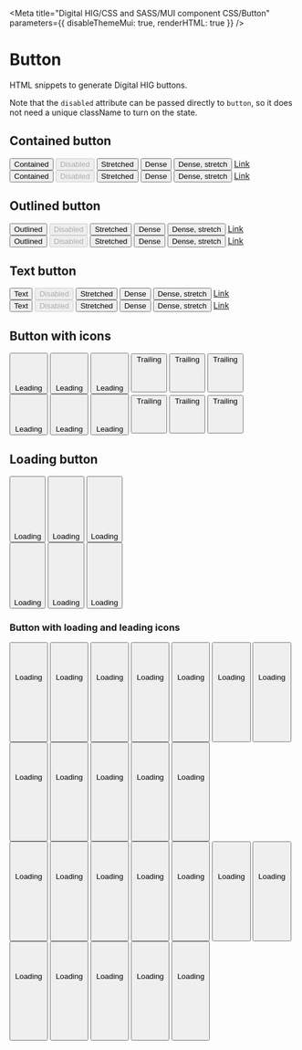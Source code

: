

<Meta
  title="Digital HIG/CSS and SASS/MUI component CSS/Button"
  parameters={{
    disableThemeMui: true,
    renderHTML: true
  }}
/>

# Button

HTML snippets to generate Digital HIG buttons.

Note that the `disabled` attribute can be passed directly to `button`, so it does not need a unique className to turn on the state.

## Contained button

<Canvas>
  <Story name="Button: contained">
    <div className="dhig-theme--light">
      <button className="MuiButtonBase-root MuiButton-root MuiButton-contained">
        <span className="MuiButton-label">Contained</span>
      </button>
      <Spacer />
      <button
        className="MuiButtonBase-root MuiButton-root MuiButton-contained Mui-disabled"
        disabled
      >
        <span className="MuiButton-label">Disabled</span>
      </button>
      <Spacer />
      <button className="MuiButtonBase-root MuiButton-root MuiButton-contained MuiButton-fullWidth">
        <span className="MuiButton-label">Stretched</span>
      </button>
      <Spacer />
      <button className="MuiButtonBase-root MuiButton-root MuiButton-contained MuiButton-containedSizeSmall MuiButton-sizeSmall">
        <span className="MuiButton-label">Dense</span>
      </button>
      <Spacer />
      <button className="MuiButtonBase-root MuiButton-root MuiButton-contained MuiButton-containedSizeSmall MuiButton-sizeSmall MuiButton-fullWidth">
        <span className="MuiButton-label">Dense, stretch</span>
      </button>
      <Spacer />
      <a
        className="MuiButtonBase-root MuiButton-root MuiButton-contained"
        href="#"
      >
        <span className="MuiButton-label">Link</span>
      </a>
    </div>
  </Story>
</Canvas>

<Canvas>
  <Story name="Button: contained (dark)" parameters={{ theme: "dark" }}>
    <div className="dhig-theme--dark">
      <button className="MuiButtonBase-root MuiButton-root MuiButton-contained">
        <span className="MuiButton-label">Contained</span>
      </button>
      <Spacer />
      <button
        className="MuiButtonBase-root MuiButton-root MuiButton-contained Mui-disabled"
        disabled
      >
        <span className="MuiButton-label">Disabled</span>
      </button>
      <Spacer />
      <button className="MuiButtonBase-root MuiButton-root MuiButton-contained MuiButton-fullWidth">
        <span className="MuiButton-label">Stretched</span>
      </button>
      <Spacer />
      <button className="MuiButtonBase-root MuiButton-root MuiButton-contained MuiButton-containedSizeSmall MuiButton-sizeSmall">
        <span className="MuiButton-label">Dense</span>
      </button>
      <Spacer />
      <button className="MuiButtonBase-root MuiButton-root MuiButton-contained MuiButton-containedSizeSmall MuiButton-sizeSmall MuiButton-fullWidth">
        <span className="MuiButton-label">Dense, stretch</span>
      </button>
      <Spacer />
      <a
        className="MuiButtonBase-root MuiButton-root MuiButton-contained"
        href="#"
      >
        <span className="MuiButton-label">Link</span>
      </a>
    </div>
  </Story>
</Canvas>

## Outlined button

<Canvas>
  <Story name="Button: outlined">
    <div className="dhig-theme--light">
      <button className="MuiButtonBase-root MuiButton-root MuiButton-outlined">
        <span className="MuiButton-label">Outlined</span>
      </button>
      <Spacer />
      <button
        className="MuiButtonBase-root MuiButton-root MuiButton-outlined Mui-disabled"
        disabled
      >
        <span className="MuiButton-label">Disabled</span>
      </button>
      <Spacer />
      <button className="MuiButtonBase-root MuiButton-root MuiButton-outlined MuiButton-fullWidth">
        <span className="MuiButton-label">Stretched</span>
      </button>
      <Spacer />
      <button className="MuiButtonBase-root MuiButton-root MuiButton-outlined MuiButton-outlinedSizeSmall MuiButton-sizeSmall">
        <span className="MuiButton-label">Dense</span>
      </button>
      <Spacer />
      <button className="MuiButtonBase-root MuiButton-root MuiButton-outlined MuiButton-outlinedSizeSmall MuiButton-sizeSmall MuiButton-fullWidth">
        <span className="MuiButton-label">Dense, stretch</span>
      </button>
      <Spacer />
      <a
        className="MuiButtonBase-root MuiButton-root MuiButton-outlined"
        href="#"
      >
        <span className="MuiButton-label">Link</span>
      </a>
    </div>
  </Story>
</Canvas>

<Canvas>
  <Story name="Button: outlined (dark)" parameters={{ theme: "dark" }}>
    <div className="dhig-theme--dark">
      <button className="MuiButtonBase-root MuiButton-root MuiButton-outlined">
        <span className="MuiButton-label">Outlined</span>
      </button>
      <Spacer />
      <button
        className="MuiButtonBase-root MuiButton-root MuiButton-outlined Mui-disabled"
        disabled
      >
        <span className="MuiButton-label">Disabled</span>
      </button>
      <Spacer />
      <button className="MuiButtonBase-root MuiButton-root MuiButton-outlined MuiButton-fullWidth">
        <span className="MuiButton-label">Stretched</span>
      </button>
      <Spacer />
      <button className="MuiButtonBase-root MuiButton-root MuiButton-outlined MuiButton-outlinedSizeSmall MuiButton-sizeSmall">
        <span className="MuiButton-label">Dense</span>
      </button>
      <Spacer />
      <button className="MuiButtonBase-root MuiButton-root MuiButton-outlined MuiButton-outlinedSizeSmall MuiButton-sizeSmall MuiButton-fullWidth">
        <span className="MuiButton-label">Dense, stretch</span>
      </button>
      <Spacer />
      <a
        className="MuiButtonBase-root MuiButton-root MuiButton-outlined"
        href="#"
      >
        <span className="MuiButton-label">Link</span>
      </a>
    </div>
  </Story>
</Canvas>

## Text button

<Canvas>
  <Story name="Button: text">
    <div className="dhig-theme--light">
      <button className="MuiButtonBase-root MuiButton-root MuiButton-text">
        <span className="MuiButton-label">Text</span>
      </button>
      <Spacer />
      <button
        className="MuiButtonBase-root MuiButton-root MuiButton-text Mui-disabled"
        disabled
      >
        <span className="MuiButton-label">Disabled</span>
      </button>
      <Spacer />
      <button className="MuiButtonBase-root MuiButton-root MuiButton-text MuiButton-fullWidth">
        <span className="MuiButton-label">Stretched</span>
      </button>
      <Spacer />
      <button className="MuiButtonBase-root MuiButton-root MuiButton-text MuiButton-textSizeSmall MuiButton-sizeSmall">
        <span className="MuiButton-label">Dense</span>
      </button>
      <Spacer />
      <button className="MuiButtonBase-root MuiButton-root MuiButton-text MuiButton-textSizeSmall MuiButton-sizeSmall MuiButton-fullWidth">
        <span className="MuiButton-label">Dense, stretch</span>
      </button>
      <Spacer />
      <a className="MuiButtonBase-root MuiButton-root MuiButton-text" href="#">
        <span className="MuiButton-label">Link</span>
      </a>
    </div>
  </Story>
</Canvas>

<Canvas>
  <Story name="Button: text (dark)" parameters={{ theme: "dark" }}>
    <div className="dhig-theme--dark">
      <button className="MuiButtonBase-root MuiButton-root MuiButton-text">
        <span className="MuiButton-label">Text</span>
      </button>
      <Spacer />
      <button
        className="MuiButtonBase-root MuiButton-root MuiButton-text Mui-disabled"
        disabled
      >
        <span className="MuiButton-label">Disabled</span>
      </button>
      <Spacer />
      <button className="MuiButtonBase-root MuiButton-root MuiButton-text MuiButton-fullWidth">
        <span className="MuiButton-label">Stretched</span>
      </button>
      <Spacer />
      <button className="MuiButtonBase-root MuiButton-root MuiButton-text MuiButton-textSizeSmall MuiButton-sizeSmall">
        <span className="MuiButton-label">Dense</span>
      </button>
      <Spacer />
      <button className="MuiButtonBase-root MuiButton-root MuiButton-text MuiButton-textSizeSmall MuiButton-sizeSmall MuiButton-fullWidth">
        <span className="MuiButton-label">Dense, stretch</span>
      </button>
      <Spacer />
      <a className="MuiButtonBase-root MuiButton-root MuiButton-text" href="#">
        <span className="MuiButton-label">Link</span>
      </a>
    </div>
  </Story>
</Canvas>

## Button with icons

<Canvas>
  <Story name="Button: icons">
    <div className="dhig-theme--light">
      <Spacer height="8px" />
      <button
        className="MuiButtonBase-root MuiButton-root MuiButton-contained"
        tabIndex="0"
        type="button"
      >
        <span className="MuiButton-label">
          <span className="MuiButton-startIcon MuiButton-iconSizeMedium">
            <svg
              className="MuiSvgIcon-root DhigSvgIcon DhigSvgIcon--size--medium"
              focusable="false"
              viewBox="0 0 24 24"
              aria-hidden="false"
            >
              <use
                xlinkHref="#dhig--icons--sync"
                className="dhig--icons--sync"
              ></use>
            </svg>
          </span>
          Leading
        </span>
      </button>
      <Spacer height="8px" />
      <button
        className="MuiButtonBase-root MuiButton-root MuiButton-outlined"
        tabIndex="0"
        type="button"
      >
        <span className="MuiButton-label">
          <span className="MuiButton-startIcon MuiButton-iconSizeMedium">
            <svg
              className="MuiSvgIcon-root DhigSvgIcon DhigSvgIcon--size--medium"
              focusable="false"
              viewBox="0 0 24 24"
              aria-hidden="false"
            >
              <use
                xlinkHref="#dhig--icons--sync"
                className="dhig--icons--sync"
              ></use>
            </svg>
          </span>
          Leading
        </span>
      </button>
      <Spacer height="8px" />
      <button
        className="MuiButtonBase-root MuiButton-root MuiButton-text"
        tabIndex="0"
        type="button"
      >
        <span className="MuiButton-label">
          <span className="MuiButton-startIcon MuiButton-iconSizeMedium">
            <svg
              className="MuiSvgIcon-root DhigSvgIcon DhigSvgIcon--size--medium"
              focusable="false"
              viewBox="0 0 24 24"
              aria-hidden="false"
            >
              <use
                xlinkHref="#dhig--icons--sync"
                className="dhig--icons--sync"
              ></use>
            </svg>
          </span>
          Leading
        </span>
      </button>
      <Spacer height="8px" />
      <button
        className="MuiButtonBase-root MuiButton-root MuiButton-contained"
        tabIndex="0"
        type="button"
      >
        <span className="MuiButton-label">
          Trailing
          <span className="MuiButton-endIcon MuiButton-iconSizeMedium">
            <svg
              className="MuiSvgIcon-root DhigSvgIcon DhigSvgIcon--size--medium"
              focusable="false"
              viewBox="0 0 24 24"
              aria-hidden="false"
            >
              <use
                xlinkHref="#dhig--icons--sync"
                className="dhig--icons--sync"
              ></use>
            </svg>
          </span>
        </span>
      </button>
      <Spacer height="8px" />
      <button
        className="MuiButtonBase-root MuiButton-root MuiButton-outlined"
        tabIndex="0"
        type="button"
      >
        <span className="MuiButton-label">
          Trailing
          <span className="MuiButton-endIcon MuiButton-iconSizeMedium">
            <svg
              className="MuiSvgIcon-root DhigSvgIcon DhigSvgIcon--size--medium"
              focusable="false"
              viewBox="0 0 24 24"
              aria-hidden="false"
            >
              <use
                xlinkHref="#dhig--icons--sync"
                className="dhig--icons--sync"
              ></use>
            </svg>
          </span>
        </span>
      </button>
      <Spacer height="8px" />
      <button
        className="MuiButtonBase-root MuiButton-root MuiButton-text"
        tabIndex="0"
        type="button"
      >
        <span className="MuiButton-label">
          Trailing
          <span className="MuiButton-endIcon MuiButton-iconSizeMedium">
            <svg
              className="MuiSvgIcon-root DhigSvgIcon DhigSvgIcon--size--medium"
              focusable="false"
              viewBox="0 0 24 24"
              aria-hidden="false"
            >
              <use
                xlinkHref="#dhig--icons--sync"
                className="dhig--icons--sync"
              ></use>
            </svg>
          </span>
        </span>
      </button>
    </div>
  </Story>
</Canvas>

<Canvas>
  <Story name="Button: icons (dark)" parameters={{ theme: "dark" }}>
    <div className="dhig-theme--dark">
      <Spacer height="8px" />
      <button
        className="MuiButtonBase-root MuiButton-root MuiButton-contained"
        tabIndex="0"
        type="button"
      >
        <span className="MuiButton-label">
          <span className="MuiButton-startIcon MuiButton-iconSizeMedium">
            <svg
              className="MuiSvgIcon-root DhigSvgIcon DhigSvgIcon--size--medium"
              focusable="false"
              viewBox="0 0 24 24"
              aria-hidden="false"
            >
              <use
                xlinkHref="#dhig--icons--sync"
                className="dhig--icons--sync"
              ></use>
            </svg>
          </span>
          Leading
        </span>
      </button>
      <Spacer height="8px" />
      <button
        className="MuiButtonBase-root MuiButton-root MuiButton-outlined"
        tabIndex="0"
        type="button"
      >
        <span className="MuiButton-label">
          <span className="MuiButton-startIcon MuiButton-iconSizeMedium">
            <svg
              className="MuiSvgIcon-root DhigSvgIcon DhigSvgIcon--size--medium"
              focusable="false"
              viewBox="0 0 24 24"
              aria-hidden="false"
            >
              <use
                xlinkHref="#dhig--icons--sync"
                className="dhig--icons--sync"
              ></use>
            </svg>
          </span>
          Leading
        </span>
      </button>
      <Spacer height="8px" />
      <button
        className="MuiButtonBase-root MuiButton-root MuiButton-text"
        tabIndex="0"
        type="button"
      >
        <span className="MuiButton-label">
          <span className="MuiButton-startIcon MuiButton-iconSizeMedium">
            <svg
              className="MuiSvgIcon-root DhigSvgIcon DhigSvgIcon--size--medium"
              focusable="false"
              viewBox="0 0 24 24"
              aria-hidden="false"
            >
              <use
                xlinkHref="#dhig--icons--sync"
                className="dhig--icons--sync"
              ></use>
            </svg>
          </span>
          Leading
        </span>
      </button>
      <Spacer height="8px" />
      <button
        className="MuiButtonBase-root MuiButton-root MuiButton-contained"
        tabIndex="0"
        type="button"
      >
        <span className="MuiButton-label">
          Trailing
          <span className="MuiButton-endIcon MuiButton-iconSizeMedium">
            <svg
              className="MuiSvgIcon-root DhigSvgIcon DhigSvgIcon--size--medium"
              focusable="false"
              viewBox="0 0 24 24"
              aria-hidden="false"
            >
              <use
                xlinkHref="#dhig--icons--sync"
                className="dhig--icons--sync"
              ></use>
            </svg>
          </span>
        </span>
      </button>
      <Spacer height="8px" />
      <button
        className="MuiButtonBase-root MuiButton-root MuiButton-outlined"
        tabIndex="0"
        type="button"
      >
        <span className="MuiButton-label">
          Trailing
          <span className="MuiButton-endIcon MuiButton-iconSizeMedium">
            <svg
              className="MuiSvgIcon-root DhigSvgIcon DhigSvgIcon--size--medium"
              focusable="false"
              viewBox="0 0 24 24"
              aria-hidden="false"
            >
              <use
                xlinkHref="#dhig--icons--sync"
                className="dhig--icons--sync"
              ></use>
            </svg>
          </span>
        </span>
      </button>
      <Spacer height="8px" />
      <button
        className="MuiButtonBase-root MuiButton-root MuiButton-text"
        tabIndex="0"
        type="button"
      >
        <span className="MuiButton-label">
          Trailing
          <span className="MuiButton-endIcon MuiButton-iconSizeMedium">
            <svg
              className="MuiSvgIcon-root DhigSvgIcon DhigSvgIcon--size--medium"
              focusable="false"
              viewBox="0 0 24 24"
              aria-hidden="false"
            >
              <use
                xlinkHref="#dhig--icons--sync"
                className="dhig--icons--sync"
              ></use>
            </svg>
          </span>
        </span>
      </button>
    </div>
  </Story>
</Canvas>

## Loading button

<Canvas>
  <Story name="Button: loading">
    <div className="dhig-theme--light">
      <Spacer height="8px" />
      <button
        className="MuiButtonBase-root MuiButton-root MuiButton-contained"
        tabIndex="0"
        type="button"
      >
        <span className="MuiButton-label">
          <span className="MuiButton-startIcon MuiButton-iconSizeMedium">
            <div
              className="MuiBox-root"
              style={{ width: "fit-content", flexDirection: "row" }}
            >
              <div className="MuiBox-root">
                <div
                  className="MuiCircularProgress-root DhigProgress--size--tiny DhigProgress--background MuiCircularProgress-colorPrimary MuiCircularProgress-determinate"
                  role="progressbar"
                  aria-valuenow="100"
                  style={{
                    width: "14px",
                    height: "14px",
                    transform: "rotate(-90deg)"
                  }}
                >
                  <svg
                    className="MuiCircularProgress-svg"
                    viewBox="22 22 44 44"
                  >
                    <circle
                      className="MuiCircularProgress-circle MuiCircularProgress-circleDeterminate"
                      cx="44"
                      cy="44"
                      r="21.25"
                      fill="none"
                      strokeWidth="1.5"
                    ></circle>
                  </svg>
                </div>
                <div
                  className="MuiCircularProgress-root DhigProgress--size--tiny DhigProgress--foreground MuiCircularProgress-colorPrimary MuiCircularProgress-indeterminate"
                  role="progressbar"
                  style={{ width: "14px", height: "14px" }}
                >
                  <svg
                    className="MuiCircularProgress-svg"
                    viewBox="22 22 44 44"
                  >
                    <circle
                      className="MuiCircularProgress-circle MuiCircularProgress-circleDisableShrink MuiCircularProgress-circleIndeterminate"
                      cx="44"
                      cy="44"
                      r="21.25"
                      fill="none"
                      strokeWidth="1.5"
                    ></circle>
                  </svg>
                </div>
              </div>
            </div>
          </span>
          Loading
        </span>
      </button>
      <Spacer height="8px" />
      <button
        className="MuiButtonBase-root MuiButton-root MuiButton-outlined"
        tabIndex="0"
        type="button"
      >
        <span className="MuiButton-label">
          <span className="MuiButton-startIcon MuiButton-iconSizeMedium">
            <div
              className="MuiBox-root"
              style={{ width: "fit-content", flexDirection: "row" }}
            >
              <div className="MuiBox-root">
                <div
                  className="MuiCircularProgress-root DhigProgress--size--tiny DhigProgress--background MuiCircularProgress-colorPrimary MuiCircularProgress-determinate"
                  role="progressbar"
                  aria-valuenow="100"
                  style={{
                    width: "14px",
                    height: "14px",
                    transform: "rotate(-90deg)"
                  }}
                >
                  <svg
                    className="MuiCircularProgress-svg"
                    viewBox="22 22 44 44"
                  >
                    <circle
                      className="MuiCircularProgress-circle MuiCircularProgress-circleDeterminate"
                      cx="44"
                      cy="44"
                      r="21.25"
                      fill="none"
                      strokeWidth="1.5"
                    ></circle>
                  </svg>
                </div>
                <div
                  className="MuiCircularProgress-root DhigProgress--size--tiny DhigProgress--foreground MuiCircularProgress-colorPrimary MuiCircularProgress-indeterminate"
                  role="progressbar"
                  style={{ width: "14px", height: "14px" }}
                >
                  <svg
                    className="MuiCircularProgress-svg"
                    viewBox="22 22 44 44"
                  >
                    <circle
                      className="MuiCircularProgress-circle MuiCircularProgress-circleDisableShrink MuiCircularProgress-circleIndeterminate"
                      cx="44"
                      cy="44"
                      r="21.25"
                      fill="none"
                      strokeWidth="1.5"
                    ></circle>
                  </svg>
                </div>
              </div>
            </div>
          </span>
          Loading
        </span>
      </button>
      <Spacer height="8px" />
      <button
        className="MuiButtonBase-root MuiButton-root MuiButton-text"
        tabIndex="0"
        type="button"
      >
        <span className="MuiButton-label">
          <span className="MuiButton-startIcon MuiButton-iconSizeMedium">
            <div
              className="MuiBox-root"
              style={{ width: "fit-content", flexDirection: "row" }}
            >
              <div className="MuiBox-root">
                <div
                  className="MuiCircularProgress-root DhigProgress--size--tiny DhigProgress--background MuiCircularProgress-colorPrimary MuiCircularProgress-determinate"
                  role="progressbar"
                  aria-valuenow="100"
                  style={{
                    width: "14px",
                    height: "14px",
                    transform: "rotate(-90deg)"
                  }}
                >
                  <svg
                    className="MuiCircularProgress-svg"
                    viewBox="22 22 44 44"
                  >
                    <circle
                      className="MuiCircularProgress-circle MuiCircularProgress-circleDeterminate"
                      cx="44"
                      cy="44"
                      r="21.25"
                      fill="none"
                      strokeWidth="1.5"
                    ></circle>
                  </svg>
                </div>
                <div
                  className="MuiCircularProgress-root DhigProgress--size--tiny DhigProgress--foreground MuiCircularProgress-colorPrimary MuiCircularProgress-indeterminate"
                  role="progressbar"
                  style={{ width: "14px", height: "14px" }}
                >
                  <svg
                    className="MuiCircularProgress-svg"
                    viewBox="22 22 44 44"
                  >
                    <circle
                      className="MuiCircularProgress-circle MuiCircularProgress-circleDisableShrink MuiCircularProgress-circleIndeterminate"
                      cx="44"
                      cy="44"
                      r="21.25"
                      fill="none"
                      strokeWidth="1.5"
                    ></circle>
                  </svg>
                </div>
              </div>
            </div>
          </span>
          Loading
        </span>
      </button>
    </div>
  </Story>
</Canvas>

<Canvas>
  <Story name="Button: loading (dark)" parameters={{ theme: "dark" }}>
    <div className="dhig-theme--dark">
      <Spacer height="8px" />
      <button
        className="MuiButtonBase-root MuiButton-root MuiButton-contained"
        tabIndex="0"
        type="button"
      >
        <span className="MuiButton-label">
          <span className="MuiButton-startIcon MuiButton-iconSizeMedium">
            <div
              className="MuiBox-root"
              style={{ width: "fit-content", flexDirection: "row" }}
            >
              <div className="MuiBox-root">
                <div
                  className="MuiCircularProgress-root DhigProgress--size--tiny DhigProgress--background MuiCircularProgress-colorPrimary MuiCircularProgress-determinate"
                  role="progressbar"
                  aria-valuenow="100"
                  style={{
                    width: "14px",
                    height: "14px",
                    transform: "rotate(-90deg)"
                  }}
                >
                  <svg
                    className="MuiCircularProgress-svg"
                    viewBox="22 22 44 44"
                  >
                    <circle
                      className="MuiCircularProgress-circle MuiCircularProgress-circleDeterminate"
                      cx="44"
                      cy="44"
                      r="21.25"
                      fill="none"
                      strokeWidth="1.5"
                      style={{ strokeDasharray: 133.518, strokeDashoffset: 0 }}
                    ></circle>
                  </svg>
                </div>
                <div
                  className="MuiCircularProgress-root DhigProgress--size--tiny DhigProgress--foreground MuiCircularProgress-colorPrimary MuiCircularProgress-indeterminate"
                  role="progressbar"
                  style={{ width: "14px", height: "14px" }}
                >
                  <svg
                    className="MuiCircularProgress-svg"
                    viewBox="22 22 44 44"
                  >
                    <circle
                      className="MuiCircularProgress-circle MuiCircularProgress-circleDisableShrink MuiCircularProgress-circleIndeterminate"
                      cx="44"
                      cy="44"
                      r="21.25"
                      fill="none"
                      strokeWidth="1.5"
                    ></circle>
                  </svg>
                </div>
              </div>
            </div>
          </span>
          Loading
        </span>
      </button>
      <Spacer height="8px" />
      <button
        className="MuiButtonBase-root MuiButton-root MuiButton-outlined"
        tabIndex="0"
        type="button"
      >
        <span className="MuiButton-label">
          <span className="MuiButton-startIcon MuiButton-iconSizeMedium">
            <div
              className="MuiBox-root"
              style={{ width: "fit-content", flexDirection: "row" }}
            >
              <div className="MuiBox-root">
                <div
                  className="MuiCircularProgress-root DhigProgress--size--tiny DhigProgress--background MuiCircularProgress-colorPrimary MuiCircularProgress-determinate"
                  role="progressbar"
                  aria-valuenow="100"
                  style={{
                    width: "14px",
                    height: "14px",
                    transform: "rotate(-90deg)"
                  }}
                >
                  <svg
                    className="MuiCircularProgress-svg"
                    viewBox="22 22 44 44"
                  >
                    <circle
                      className="MuiCircularProgress-circle MuiCircularProgress-circleDeterminate"
                      cx="44"
                      cy="44"
                      r="21.25"
                      fill="none"
                      strokeWidth="1.5"
                      style={{ strokeDasharray: 133.518, strokeDashoffset: 0 }}
                    ></circle>
                  </svg>
                </div>
                <div
                  className="MuiCircularProgress-root DhigProgress--size--tiny DhigProgress--foreground MuiCircularProgress-colorPrimary MuiCircularProgress-indeterminate"
                  role="progressbar"
                  style={{ width: "14px", height: "14px" }}
                >
                  <svg
                    className="MuiCircularProgress-svg"
                    viewBox="22 22 44 44"
                  >
                    <circle
                      className="MuiCircularProgress-circle MuiCircularProgress-circleDisableShrink MuiCircularProgress-circleIndeterminate"
                      cx="44"
                      cy="44"
                      r="21.25"
                      fill="none"
                      strokeWidth="1.5"
                    ></circle>
                  </svg>
                </div>
              </div>
            </div>
          </span>
          Loading
        </span>
      </button>
      <Spacer height="8px" />
      <button
        className="MuiButtonBase-root MuiButton-root MuiButton-text"
        tabIndex="0"
        type="button"
      >
        <span className="MuiButton-label">
          <span className="MuiButton-startIcon MuiButton-iconSizeMedium">
            <div
              className="MuiBox-root"
              style={{ width: "fit-content", flexDirection: "row" }}
            >
              <div className="MuiBox-root">
                <div
                  className="MuiCircularProgress-root DhigProgress--size--tiny DhigProgress--background MuiCircularProgress-colorPrimary MuiCircularProgress-determinate"
                  role="progressbar"
                  aria-valuenow="100"
                  style={{
                    width: "14px",
                    height: "14px",
                    transform: "rotate(-90deg)"
                  }}
                >
                  <svg
                    className="MuiCircularProgress-svg"
                    viewBox="22 22 44 44"
                  >
                    <circle
                      className="MuiCircularProgress-circle MuiCircularProgress-circleDeterminate"
                      cx="44"
                      cy="44"
                      r="21.25"
                      fill="none"
                      strokeWidth="1.5"
                      style={{ strokeDasharray: 133.518, strokeDashoffset: 0 }}
                    ></circle>
                  </svg>
                </div>
                <div
                  className="MuiCircularProgress-root DhigProgress--size--tiny DhigProgress--foreground MuiCircularProgress-colorPrimary MuiCircularProgress-indeterminate"
                  role="progressbar"
                  style={{ width: "14px", height: "14px" }}
                >
                  <svg
                    className="MuiCircularProgress-svg"
                    viewBox="22 22 44 44"
                  >
                    <circle
                      className="MuiCircularProgress-circle MuiCircularProgress-circleDisableShrink MuiCircularProgress-circleIndeterminate"
                      cx="44"
                      cy="44"
                      r="21.25"
                      fill="none"
                      strokeWidth="1.5"
                    ></circle>
                  </svg>
                </div>
              </div>
            </div>
          </span>
          Loading
        </span>
      </button>
    </div>
  </Story>
</Canvas>

### Button with loading and leading icons

<Canvas>
  <Story name="Button: loading and leading icons">
    <div className="dhig-theme--light">
      <button
        className="MuiButtonBase-root MuiButton-root MuiButton-contained MuiButton-sizeSmall MuiButton-containedSizeSmall Mui-disabled"
        type="button"
      >
        <span className="MuiButton-label">
          <span className="MuiButton-startIcon MuiButton-iconSizeMedium">
            <svg
              className="MuiSvgIcon-root DhigSvgIcon DhigSvgIcon--size--medium"
              focusable="false"
              viewBox="0 0 24 24"
              aria-hidden="false"
            >
              <use
                xlinkHref="#dhig--icons--sync"
                className="dhig--icons--sync"
              ></use>
            </svg>
          </span>
          Loading
          <span className="MuiButton-endIcon MuiButton-iconSizeMedium">
            <div
              className="MuiBox-root"
              style={{ width: "fit-content", flexDirection: "row" }}
            >
              <div className="MuiBox-root">
                <div
                  className="MuiCircularProgress-root DhigProgress--size--tiny DhigProgress--background MuiCircularProgress-colorPrimary MuiCircularProgress-determinate"
                  role="progressbar"
                  aria-valuenow="100"
                >
                  <svg
                    className="MuiSvgIcon-root DhigSvgIcon DhigSvgIcon--size--small"
                    focusable="false"
                    viewBox="0 0 24 24"
                    aria-hidden="false"
                  >
                    <use
                      xlinkHref="#dhig--icons--circle"
                      className="dhig--icons--circle"
                    />
                  </svg>
                </div>
                <div
                  className="MuiCircularProgress-root DhigProgress--size--tiny DhigProgress--foreground MuiCircularProgress-colorPrimary MuiCircularProgress-indeterminate"
                  role="progressbar"
                >
                  <svg
                    className="MuiSvgIcon-root DhigSvgIcon DhigSvgIcon--size--small"
                    focusable="false"
                    viewBox="0 0 24 24"
                    aria-hidden="false"
                  >
                    <use
                      strokeDasharray="40"
                      xlinkHref="#dhig--icons--circle"
                      className="dhig--icons--circle"
                    />
                  </svg>
                </div>
              </div>
            </div>
          </span>
        </span>
      </button>
      <Spacer height="8px" />
      <button
        className="MuiButtonBase-root MuiButton-root MuiButton-contained MuiButton-sizeMedium MuiButton-containedSizeMedium Mui-disabled"
        type="button"
      >
        <span className="MuiButton-label">
          <span className="MuiButton-startIcon MuiButton-iconSizeMedium">
            <svg
              className="MuiSvgIcon-root DhigSvgIcon DhigSvgIcon--size--medium"
              focusable="false"
              viewBox="0 0 24 24"
              aria-hidden="false"
            >
              <use
                xlinkHref="#dhig--icons--sync"
                className="dhig--icons--sync"
              ></use>
            </svg>
          </span>
          Loading
          <span className="MuiButton-endIcon MuiButton-iconSizeMedium">
            <div
              className="MuiBox-root"
              style={{ width: "fit-content", flexDirection: "row" }}
            >
              <div className="MuiBox-root">
                <div
                  className="MuiCircularProgress-root DhigProgress--size--tiny DhigProgress--background MuiCircularProgress-colorPrimary MuiCircularProgress-determinate"
                  role="progressbar"
                  aria-valuenow="100"
                >
                  <svg
                    className="MuiSvgIcon-root DhigSvgIcon DhigSvgIcon--size--small"
                    focusable="false"
                    viewBox="0 0 24 24"
                    aria-hidden="false"
                  >
                    <use
                      xlinkHref="#dhig--icons--circle"
                      className="dhig--icons--circle"
                    />
                  </svg>
                </div>
                <div
                  className="MuiCircularProgress-root DhigProgress--size--tiny DhigProgress--foreground MuiCircularProgress-colorPrimary MuiCircularProgress-indeterminate"
                  role="progressbar"
                >
                  <svg
                    className="MuiSvgIcon-root DhigSvgIcon DhigSvgIcon--size--small"
                    focusable="false"
                    viewBox="0 0 24 24"
                    aria-hidden="false"
                  >
                    <use
                      strokeDasharray="40"
                      xlinkHref="#dhig--icons--circle"
                      className="dhig--icons--circle"
                    />
                  </svg>
                </div>
              </div>
            </div>
          </span>
        </span>
      </button>
      <Spacer height="8px" />
      <button
        className="MuiButtonBase-root MuiButton-root MuiButton-contained MuiButton-sizeSmall MuiButton-containedSizeSmall"
        type="button"
      >
        <span className="MuiButton-label">
          <span className="MuiButton-startIcon MuiButton-iconSizeMedium">
            <svg
              className="MuiSvgIcon-root DhigSvgIcon DhigSvgIcon--size--medium"
              focusable="false"
              viewBox="0 0 24 24"
              aria-hidden="false"
            >
              <use
                xlinkHref="#dhig--icons--sync"
                className="dhig--icons--sync"
              ></use>
            </svg>
          </span>
          Loading
          <span className="MuiButton-endIcon MuiButton-iconSizeMedium">
            <div
              className="MuiBox-root"
              style={{ width: "fit-content", flexDirection: "row" }}
            >
              <div className="MuiBox-root">
                <div
                  className="MuiCircularProgress-root DhigProgress--size--tiny DhigProgress--background MuiCircularProgress-colorPrimary MuiCircularProgress-determinate"
                  role="progressbar"
                  aria-valuenow="100"
                >
                  <svg
                    className="MuiSvgIcon-root DhigSvgIcon DhigSvgIcon--size--small"
                    focusable="false"
                    viewBox="0 0 24 24"
                    aria-hidden="false"
                  >
                    <use
                      xlinkHref="#dhig--icons--circle"
                      className="dhig--icons--circle"
                    />
                  </svg>
                </div>
                <div
                  className="MuiCircularProgress-root DhigProgress--size--tiny DhigProgress--foreground MuiCircularProgress-colorPrimary MuiCircularProgress-indeterminate"
                  role="progressbar"
                >
                  <svg
                    className="MuiSvgIcon-root DhigSvgIcon DhigSvgIcon--size--small"
                    focusable="false"
                    viewBox="0 0 24 24"
                    aria-hidden="false"
                  >
                    <use
                      strokeDasharray="40"
                      xlinkHref="#dhig--icons--circle"
                      className="dhig--icons--circle"
                    />
                  </svg>
                </div>
              </div>
            </div>
          </span>
        </span>
      </button>
      <Spacer height="8px" />
      <button
        className="MuiButtonBase-root MuiButton-root MuiButton-contained MuiButton-sizeMedium MuiButton-containedSizeMedium"
        type="button"
      >
        <span className="MuiButton-label">
          <span className="MuiButton-startIcon MuiButton-iconSizeMedium">
            <svg
              className="MuiSvgIcon-root DhigSvgIcon DhigSvgIcon--size--medium"
              focusable="false"
              viewBox="0 0 24 24"
              aria-hidden="false"
            >
              <use
                xlinkHref="#dhig--icons--sync"
                className="dhig--icons--sync"
              ></use>
            </svg>
          </span>
          Loading
          <span className="MuiButton-endIcon MuiButton-iconSizeMedium">
            <div
              className="MuiBox-root"
              style={{ width: "fit-content", flexDirection: "row" }}
            >
              <div className="MuiBox-root">
                <div
                  className="MuiCircularProgress-root DhigProgress--size--tiny DhigProgress--background MuiCircularProgress-colorPrimary MuiCircularProgress-determinate"
                  role="progressbar"
                  aria-valuenow="100"
                >
                  <svg
                    className="MuiSvgIcon-root DhigSvgIcon DhigSvgIcon--size--small"
                    focusable="false"
                    viewBox="0 0 24 24"
                    aria-hidden="false"
                  >
                    <use
                      xlinkHref="#dhig--icons--circle"
                      className="dhig--icons--circle"
                    />
                  </svg>
                </div>
                <div
                  className="MuiCircularProgress-root DhigProgress--size--tiny DhigProgress--foreground MuiCircularProgress-colorPrimary MuiCircularProgress-indeterminate"
                  role="progressbar"
                >
                  <svg
                    className="MuiSvgIcon-root DhigSvgIcon DhigSvgIcon--size--small"
                    focusable="false"
                    viewBox="0 0 24 24"
                    aria-hidden="false"
                  >
                    <use
                      strokeDasharray="40"
                      xlinkHref="#dhig--icons--circle"
                      className="dhig--icons--circle"
                    />
                  </svg>
                </div>
              </div>
            </div>
          </span>
        </span>
      </button>
      <Spacer height="8px" />
      <button
        className="MuiButtonBase-root MuiButton-root MuiButton-outlined MuiButton-outlinedPrimary MuiButton-sizeSmall MuiButton-outlinedSizeSmall Mui-disabled"
        type="button"
      >
        <span className="MuiButton-label">
          <span className="MuiButton-startIcon MuiButton-iconSizeMedium">
            <svg
              className="MuiSvgIcon-root DhigSvgIcon DhigSvgIcon--size--medium"
              focusable="false"
              viewBox="0 0 24 24"
              aria-hidden="false"
            >
              <use
                xlinkHref="#dhig--icons--sync"
                className="dhig--icons--sync"
              ></use>
            </svg>
          </span>
          Loading
          <span className="MuiButton-endIcon MuiButton-iconSizeMedium">
            <div
              className="MuiBox-root"
              style={{ width: "fit-content", flexDirection: "row" }}
            >
              <div className="MuiBox-root">
                <div
                  className="MuiCircularProgress-root DhigProgress--size--tiny DhigProgress--background MuiCircularProgress-colorPrimary MuiCircularProgress-determinate"
                  role="progressbar"
                  aria-valuenow="100"
                >
                  <svg
                    className="MuiSvgIcon-root DhigSvgIcon DhigSvgIcon--size--small"
                    focusable="false"
                    viewBox="0 0 24 24"
                    aria-hidden="false"
                  >
                    <use
                      xlinkHref="#dhig--icons--circle"
                      className="dhig--icons--circle"
                    />
                  </svg>
                </div>
                <div
                  className="MuiCircularProgress-root DhigProgress--size--tiny DhigProgress--foreground MuiCircularProgress-colorPrimary MuiCircularProgress-indeterminate"
                  role="progressbar"
                >
                  <svg
                    className="MuiSvgIcon-root DhigSvgIcon DhigSvgIcon--size--small"
                    focusable="false"
                    viewBox="0 0 24 24"
                    aria-hidden="false"
                  >
                    <use
                      strokeDasharray="40"
                      xlinkHref="#dhig--icons--circle"
                      className="dhig--icons--circle"
                    />
                  </svg>
                </div>
              </div>
            </div>
          </span>
        </span>
      </button>
      <Spacer height="8px" />
      <button
        className="MuiButtonBase-root MuiButton-root MuiButton-outlined MuiButton-outlinedPrimary MuiButton-sizeMedium MuiButton-outlinedSizeMedium Mui-disabled"
        type="button"
      >
        <span className="MuiButton-label">
          <span className="MuiButton-startIcon MuiButton-iconSizeMedium">
            <svg
              className="MuiSvgIcon-root DhigSvgIcon DhigSvgIcon--size--medium"
              focusable="false"
              viewBox="0 0 24 24"
              aria-hidden="false"
            >
              <use
                xlinkHref="#dhig--icons--sync"
                className="dhig--icons--sync"
              ></use>
            </svg>
          </span>
          Loading
          <span className="MuiButton-endIcon MuiButton-iconSizeMedium">
            <div
              className="MuiBox-root"
              style={{ width: "fit-content", flexDirection: "row" }}
            >
              <div className="MuiBox-root">
                <div
                  className="MuiCircularProgress-root DhigProgress--size--tiny DhigProgress--background MuiCircularProgress-colorPrimary MuiCircularProgress-determinate"
                  role="progressbar"
                  aria-valuenow="100"
                >
                  <svg
                    className="MuiSvgIcon-root DhigSvgIcon DhigSvgIcon--size--small"
                    focusable="false"
                    viewBox="0 0 24 24"
                    aria-hidden="false"
                  >
                    <use
                      xlinkHref="#dhig--icons--circle"
                      className="dhig--icons--circle"
                    />
                  </svg>
                </div>
                <div
                  className="MuiCircularProgress-root DhigProgress--size--tiny DhigProgress--foreground MuiCircularProgress-colorPrimary MuiCircularProgress-indeterminate"
                  role="progressbar"
                >
                  <svg
                    className="MuiSvgIcon-root DhigSvgIcon DhigSvgIcon--size--small"
                    focusable="false"
                    viewBox="0 0 24 24"
                    aria-hidden="false"
                  >
                    <use
                      strokeDasharray="40"
                      xlinkHref="#dhig--icons--circle"
                      className="dhig--icons--circle"
                    />
                  </svg>
                </div>
              </div>
            </div>
          </span>
        </span>
      </button>
      <Spacer height="8px" />
      <button
        className="MuiButtonBase-root MuiButton-root MuiButton-outlined MuiButton-outlinedPrimary MuiButton-sizeSmall MuiButton-outlinedSizeSmall"
        type="button"
      >
        <span className="MuiButton-label">
          <span className="MuiButton-startIcon MuiButton-iconSizeMedium">
            <svg
              className="MuiSvgIcon-root DhigSvgIcon DhigSvgIcon--size--medium"
              focusable="false"
              viewBox="0 0 24 24"
              aria-hidden="false"
            >
              <use
                xlinkHref="#dhig--icons--sync"
                className="dhig--icons--sync"
              ></use>
            </svg>
          </span>
          Loading
          <span className="MuiButton-endIcon MuiButton-iconSizeMedium">
            <div
              className="MuiBox-root"
              style={{ width: "fit-content", flexDirection: "row" }}
            >
              <div className="MuiBox-root">
                <div
                  className="MuiCircularProgress-root DhigProgress--size--tiny DhigProgress--background MuiCircularProgress-colorPrimary MuiCircularProgress-determinate"
                  role="progressbar"
                  aria-valuenow="100"
                >
                  <svg
                    className="MuiSvgIcon-root DhigSvgIcon DhigSvgIcon--size--small"
                    focusable="false"
                    viewBox="0 0 24 24"
                    aria-hidden="false"
                  >
                    <use
                      xlinkHref="#dhig--icons--circle"
                      className="dhig--icons--circle"
                    />
                  </svg>
                </div>
                <div
                  className="MuiCircularProgress-root DhigProgress--size--tiny DhigProgress--foreground MuiCircularProgress-colorPrimary MuiCircularProgress-indeterminate"
                  role="progressbar"
                >
                  <svg
                    className="MuiSvgIcon-root DhigSvgIcon DhigSvgIcon--size--small"
                    focusable="false"
                    viewBox="0 0 24 24"
                    aria-hidden="false"
                  >
                    <use
                      strokeDasharray="40"
                      xlinkHref="#dhig--icons--circle"
                      className="dhig--icons--circle"
                    />
                  </svg>
                </div>
              </div>
            </div>
          </span>
        </span>
      </button>
      <Spacer height="8px" />
      <button
        className="MuiButtonBase-root MuiButton-root MuiButton-outlined MuiButton-outlinedPrimary MuiButton-sizeMedium MuiButton-outlinedSizeMedium"
        type="button"
      >
        <span className="MuiButton-label">
          <span className="MuiButton-startIcon MuiButton-iconSizeMedium">
            <svg
              className="MuiSvgIcon-root DhigSvgIcon DhigSvgIcon--size--medium"
              focusable="false"
              viewBox="0 0 24 24"
              aria-hidden="false"
            >
              <use
                xlinkHref="#dhig--icons--sync"
                className="dhig--icons--sync"
              ></use>
            </svg>
          </span>
          Loading
          <span className="MuiButton-endIcon MuiButton-iconSizeMedium">
            <div
              className="MuiBox-root"
              style={{ width: "fit-content", flexDirection: "row" }}
            >
              <div className="MuiBox-root">
                <div
                  className="MuiCircularProgress-root DhigProgress--size--tiny DhigProgress--background MuiCircularProgress-colorPrimary MuiCircularProgress-determinate"
                  role="progressbar"
                  aria-valuenow="100"
                >
                  <svg
                    className="MuiSvgIcon-root DhigSvgIcon DhigSvgIcon--size--small"
                    focusable="false"
                    viewBox="0 0 24 24"
                    aria-hidden="false"
                  >
                    <use
                      xlinkHref="#dhig--icons--circle"
                      className="dhig--icons--circle"
                    />
                  </svg>
                </div>
                <div
                  className="MuiCircularProgress-root DhigProgress--size--tiny DhigProgress--foreground MuiCircularProgress-colorPrimary MuiCircularProgress-indeterminate"
                  role="progressbar"
                >
                  <svg
                    className="MuiSvgIcon-root DhigSvgIcon DhigSvgIcon--size--small"
                    focusable="false"
                    viewBox="0 0 24 24"
                    aria-hidden="false"
                  >
                    <use
                      strokeDasharray="40"
                      xlinkHref="#dhig--icons--circle"
                      className="dhig--icons--circle"
                    />
                  </svg>
                </div>
              </div>
            </div>
          </span>
        </span>
      </button>
      <Spacer height="8px" />
      <button
        className="MuiButtonBase-root MuiButton-root MuiButton-text MuiButton-textPrimary MuiButton-sizeSmall MuiButton-textSizeSmall Mui-disabled"
        type="button"
      >
        <span className="MuiButton-label">
          <span className="MuiButton-startIcon MuiButton-iconSizeMedium">
            <svg
              className="MuiSvgIcon-root DhigSvgIcon DhigSvgIcon--size--medium"
              focusable="false"
              viewBox="0 0 24 24"
              aria-hidden="false"
            >
              <use
                xlinkHref="#dhig--icons--sync"
                className="dhig--icons--sync"
              ></use>
            </svg>
          </span>
          Loading
          <span className="MuiButton-endIcon MuiButton-iconSizeMedium">
            <div
              className="MuiBox-root"
              style={{ width: "fit-content", flexDirection: "row" }}
            >
              <div className="MuiBox-root">
                <div
                  className="MuiCircularProgress-root DhigProgress--size--tiny DhigProgress--background MuiCircularProgress-colorPrimary MuiCircularProgress-determinate"
                  role="progressbar"
                  aria-valuenow="100"
                >
                  <svg
                    className="MuiSvgIcon-root DhigSvgIcon DhigSvgIcon--size--small"
                    focusable="false"
                    viewBox="0 0 24 24"
                    aria-hidden="false"
                  >
                    <use
                      xlinkHref="#dhig--icons--circle"
                      className="dhig--icons--circle"
                    />
                  </svg>
                </div>
                <div
                  className="MuiCircularProgress-root DhigProgress--size--tiny DhigProgress--foreground MuiCircularProgress-colorPrimary MuiCircularProgress-indeterminate"
                  role="progressbar"
                >
                  <svg
                    className="MuiSvgIcon-root DhigSvgIcon DhigSvgIcon--size--small"
                    focusable="false"
                    viewBox="0 0 24 24"
                    aria-hidden="false"
                  >
                    <use
                      strokeDasharray="40"
                      xlinkHref="#dhig--icons--circle"
                      className="dhig--icons--circle"
                    />
                  </svg>
                </div>
              </div>
            </div>
          </span>
        </span>
      </button>
      <Spacer height="8px" />
      <button
        className="MuiButtonBase-root MuiButton-root MuiButton-text MuiButton-textPrimary MuiButton-sizeMedium MuiButton-textSizeMedium Mui-disabled"
        type="button"
      >
        <span className="MuiButton-label">
          <span className="MuiButton-startIcon MuiButton-iconSizeMedium">
            <svg
              className="MuiSvgIcon-root DhigSvgIcon DhigSvgIcon--size--medium"
              focusable="false"
              viewBox="0 0 24 24"
              aria-hidden="false"
            >
              <use
                xlinkHref="#dhig--icons--sync"
                className="dhig--icons--sync"
              ></use>
            </svg>
          </span>
          Loading
          <span className="MuiButton-endIcon MuiButton-iconSizeMedium">
            <div
              className="MuiBox-root"
              style={{ width: "fit-content", flexDirection: "row" }}
            >
              <div className="MuiBox-root">
                <div
                  className="MuiCircularProgress-root DhigProgress--size--tiny DhigProgress--background MuiCircularProgress-colorPrimary MuiCircularProgress-determinate"
                  role="progressbar"
                  aria-valuenow="100"
                >
                  <svg
                    className="MuiSvgIcon-root DhigSvgIcon DhigSvgIcon--size--small"
                    focusable="false"
                    viewBox="0 0 24 24"
                    aria-hidden="false"
                  >
                    <use
                      xlinkHref="#dhig--icons--circle"
                      className="dhig--icons--circle"
                    />
                  </svg>
                </div>
                <div
                  className="MuiCircularProgress-root DhigProgress--size--tiny DhigProgress--foreground MuiCircularProgress-colorPrimary MuiCircularProgress-indeterminate"
                  role="progressbar"
                >
                  <svg
                    className="MuiSvgIcon-root DhigSvgIcon DhigSvgIcon--size--small"
                    focusable="false"
                    viewBox="0 0 24 24"
                    aria-hidden="false"
                  >
                    <use
                      strokeDasharray="40"
                      xlinkHref="#dhig--icons--circle"
                      className="dhig--icons--circle"
                    />
                  </svg>
                </div>
              </div>
            </div>
          </span>
        </span>
      </button>
      <Spacer height="8px" />
      <button
        className="MuiButtonBase-root MuiButton-root MuiButton-text MuiButton-textPrimary MuiButton-sizeSmall MuiButton-textSizeSmall"
        type="button"
      >
        <span className="MuiButton-label">
          <span className="MuiButton-startIcon MuiButton-iconSizeMedium">
            <svg
              className="MuiSvgIcon-root DhigSvgIcon DhigSvgIcon--size--medium"
              focusable="false"
              viewBox="0 0 24 24"
              aria-hidden="false"
            >
              <use
                xlinkHref="#dhig--icons--sync"
                className="dhig--icons--sync"
              ></use>
            </svg>
          </span>
          Loading
          <span className="MuiButton-endIcon MuiButton-iconSizeMedium">
            <div
              className="MuiBox-root"
              style={{ width: "fit-content", flexDirection: "row" }}
            >
              <div className="MuiBox-root">
                <div
                  className="MuiCircularProgress-root DhigProgress--size--tiny DhigProgress--background MuiCircularProgress-colorPrimary MuiCircularProgress-determinate"
                  role="progressbar"
                  aria-valuenow="100"
                >
                  <svg
                    className="MuiSvgIcon-root DhigSvgIcon DhigSvgIcon--size--small"
                    focusable="false"
                    viewBox="0 0 24 24"
                    aria-hidden="false"
                  >
                    <use
                      xlinkHref="#dhig--icons--circle"
                      className="dhig--icons--circle"
                    />
                  </svg>
                </div>
                <div
                  className="MuiCircularProgress-root DhigProgress--size--tiny DhigProgress--foreground MuiCircularProgress-colorPrimary MuiCircularProgress-indeterminate"
                  role="progressbar"
                >
                  <svg
                    className="MuiSvgIcon-root DhigSvgIcon DhigSvgIcon--size--small"
                    focusable="false"
                    viewBox="0 0 24 24"
                    aria-hidden="false"
                  >
                    <use
                      strokeDasharray="40"
                      xlinkHref="#dhig--icons--circle"
                      className="dhig--icons--circle"
                    />
                  </svg>
                </div>
              </div>
            </div>
          </span>
        </span>
      </button>
      <Spacer height="8px" />
      <button
        className="MuiButtonBase-root MuiButton-root MuiButton-text MuiButton-textPrimary MuiButton-sizeMedium MuiButton-textSizeMedium"
        type="button"
      >
        <span className="MuiButton-label">
          <span className="MuiButton-startIcon MuiButton-iconSizeMedium">
            <svg
              className="MuiSvgIcon-root DhigSvgIcon DhigSvgIcon--size--medium"
              focusable="false"
              viewBox="0 0 24 24"
              aria-hidden="false"
            >
              <use
                xlinkHref="#dhig--icons--sync"
                className="dhig--icons--sync"
              ></use>
            </svg>
          </span>
          Loading
          <span className="MuiButton-endIcon MuiButton-iconSizeMedium">
            <div
              className="MuiBox-root"
              style={{ width: "fit-content", flexDirection: "row" }}
            >
              <div className="MuiBox-root">
                <div
                  className="MuiCircularProgress-root DhigProgress--size--tiny DhigProgress--background MuiCircularProgress-colorPrimary MuiCircularProgress-determinate"
                  role="progressbar"
                  aria-valuenow="100"
                >
                  <svg
                    className="MuiSvgIcon-root DhigSvgIcon DhigSvgIcon--size--small"
                    focusable="false"
                    viewBox="0 0 24 24"
                    aria-hidden="false"
                  >
                    <use
                      xlinkHref="#dhig--icons--circle"
                      className="dhig--icons--circle"
                    />
                  </svg>
                </div>
                <div
                  className="MuiCircularProgress-root DhigProgress--size--tiny DhigProgress--foreground MuiCircularProgress-colorPrimary MuiCircularProgress-indeterminate"
                  role="progressbar"
                >
                  <svg
                    className="MuiSvgIcon-root DhigSvgIcon DhigSvgIcon--size--small"
                    focusable="false"
                    viewBox="0 0 24 24"
                    aria-hidden="false"
                  >
                    <use
                      strokeDasharray="40"
                      xlinkHref="#dhig--icons--circle"
                      className="dhig--icons--circle"
                    />
                  </svg>
                </div>
              </div>
            </div>
          </span>
        </span>
      </button>
    </div>
  </Story>
</Canvas>

<Canvas>
  <Story
    name="Button: loading and leading icons (dark)"
    parameters={{ theme: "dark" }}
  >
    <div className="dhig-theme--dark">
      <button
        className="MuiButtonBase-root MuiButton-root MuiButton-contained MuiButton-sizeSmall MuiButton-containedSizeSmall Mui-disabled"
        type="button"
      >
        <span className="MuiButton-label">
          <span className="MuiButton-startIcon MuiButton-iconSizeMedium">
            <svg
              className="MuiSvgIcon-root DhigSvgIcon DhigSvgIcon--size--medium"
              focusable="false"
              viewBox="0 0 24 24"
              aria-hidden="false"
            >
              <use
                xlinkHref="#dhig--icons--sync"
                className="dhig--icons--sync"
              ></use>
            </svg>
          </span>
          Loading
          <span className="MuiButton-endIcon MuiButton-iconSizeMedium">
            <div
              className="MuiBox-root"
              style={{ width: "fit-content", flexDirection: "row" }}
            >
              <div className="MuiBox-root">
                <div
                  className="MuiCircularProgress-root DhigProgress--size--tiny DhigProgress--background MuiCircularProgress-colorPrimary MuiCircularProgress-determinate"
                  role="progressbar"
                  aria-valuenow="100"
                >
                  <svg
                    className="MuiSvgIcon-root DhigSvgIcon DhigSvgIcon--size--small"
                    focusable="false"
                    viewBox="0 0 24 24"
                    aria-hidden="false"
                  >
                    <use
                      xlinkHref="#dhig--icons--circle"
                      className="dhig--icons--circle"
                    />
                  </svg>
                </div>
                <div
                  className="MuiCircularProgress-root DhigProgress--size--tiny DhigProgress--foreground MuiCircularProgress-colorPrimary MuiCircularProgress-indeterminate"
                  role="progressbar"
                >
                  <svg
                    className="MuiSvgIcon-root DhigSvgIcon DhigSvgIcon--size--small"
                    focusable="false"
                    viewBox="0 0 24 24"
                    aria-hidden="false"
                  >
                    <use
                      strokeDasharray="40"
                      xlinkHref="#dhig--icons--circle"
                      className="dhig--icons--circle"
                    />
                  </svg>
                </div>
              </div>
            </div>
          </span>
        </span>
      </button>
      <Spacer height="8px" />
      <button
        className="MuiButtonBase-root MuiButton-root MuiButton-contained MuiButton-sizeMedium MuiButton-containedSizeMedium Mui-disabled"
        type="button"
      >
        <span className="MuiButton-label">
          <span className="MuiButton-startIcon MuiButton-iconSizeMedium">
            <svg
              className="MuiSvgIcon-root DhigSvgIcon DhigSvgIcon--size--medium"
              focusable="false"
              viewBox="0 0 24 24"
              aria-hidden="false"
            >
              <use
                xlinkHref="#dhig--icons--sync"
                className="dhig--icons--sync"
              ></use>
            </svg>
          </span>
          Loading
          <span className="MuiButton-endIcon MuiButton-iconSizeMedium">
            <div
              className="MuiBox-root"
              style={{ width: "fit-content", flexDirection: "row" }}
            >
              <div className="MuiBox-root">
                <div
                  className="MuiCircularProgress-root DhigProgress--size--tiny DhigProgress--background MuiCircularProgress-colorPrimary MuiCircularProgress-determinate"
                  role="progressbar"
                  aria-valuenow="100"
                >
                  <svg
                    className="MuiSvgIcon-root DhigSvgIcon DhigSvgIcon--size--small"
                    focusable="false"
                    viewBox="0 0 24 24"
                    aria-hidden="false"
                  >
                    <use
                      xlinkHref="#dhig--icons--circle"
                      className="dhig--icons--circle"
                    />
                  </svg>
                </div>
                <div
                  className="MuiCircularProgress-root DhigProgress--size--tiny DhigProgress--foreground MuiCircularProgress-colorPrimary MuiCircularProgress-indeterminate"
                  role="progressbar"
                >
                  <svg
                    className="MuiSvgIcon-root DhigSvgIcon DhigSvgIcon--size--small"
                    focusable="false"
                    viewBox="0 0 24 24"
                    aria-hidden="false"
                  >
                    <use
                      strokeDasharray="40"
                      xlinkHref="#dhig--icons--circle"
                      className="dhig--icons--circle"
                    />
                  </svg>
                </div>
              </div>
            </div>
          </span>
        </span>
      </button>
      <Spacer height="8px" />
      <button
        className="MuiButtonBase-root MuiButton-root MuiButton-contained MuiButton-sizeSmall MuiButton-containedSizeSmall"
        type="button"
      >
        <span className="MuiButton-label">
          <span className="MuiButton-startIcon MuiButton-iconSizeMedium">
            <svg
              className="MuiSvgIcon-root DhigSvgIcon DhigSvgIcon--size--medium"
              focusable="false"
              viewBox="0 0 24 24"
              aria-hidden="false"
            >
              <use
                xlinkHref="#dhig--icons--sync"
                className="dhig--icons--sync"
              ></use>
            </svg>
          </span>
          Loading
          <span className="MuiButton-endIcon MuiButton-iconSizeMedium">
            <div
              className="MuiBox-root"
              style={{ width: "fit-content", flexDirection: "row" }}
            >
              <div className="MuiBox-root">
                <div
                  className="MuiCircularProgress-root DhigProgress--size--tiny DhigProgress--background MuiCircularProgress-colorPrimary MuiCircularProgress-determinate"
                  role="progressbar"
                  aria-valuenow="100"
                >
                  <svg
                    className="MuiSvgIcon-root DhigSvgIcon DhigSvgIcon--size--small"
                    focusable="false"
                    viewBox="0 0 24 24"
                    aria-hidden="false"
                  >
                    <use
                      xlinkHref="#dhig--icons--circle"
                      className="dhig--icons--circle"
                    />
                  </svg>
                </div>
                <div
                  className="MuiCircularProgress-root DhigProgress--size--tiny DhigProgress--foreground MuiCircularProgress-colorPrimary MuiCircularProgress-indeterminate"
                  role="progressbar"
                >
                  <svg
                    className="MuiSvgIcon-root DhigSvgIcon DhigSvgIcon--size--small"
                    focusable="false"
                    viewBox="0 0 24 24"
                    aria-hidden="false"
                  >
                    <use
                      strokeDasharray="40"
                      xlinkHref="#dhig--icons--circle"
                      className="dhig--icons--circle"
                    />
                  </svg>
                </div>
              </div>
            </div>
          </span>
        </span>
      </button>
      <Spacer height="8px" />
      <button
        className="MuiButtonBase-root MuiButton-root MuiButton-contained MuiButton-sizeMedium MuiButton-containedSizeMedium"
        type="button"
      >
        <span className="MuiButton-label">
          <span className="MuiButton-startIcon MuiButton-iconSizeMedium">
            <svg
              className="MuiSvgIcon-root DhigSvgIcon DhigSvgIcon--size--medium"
              focusable="false"
              viewBox="0 0 24 24"
              aria-hidden="false"
            >
              <use
                xlinkHref="#dhig--icons--sync"
                className="dhig--icons--sync"
              ></use>
            </svg>
          </span>
          Loading
          <span className="MuiButton-endIcon MuiButton-iconSizeMedium">
            <div
              className="MuiBox-root"
              style={{ width: "fit-content", flexDirection: "row" }}
            >
              <div className="MuiBox-root">
                <div
                  className="MuiCircularProgress-root DhigProgress--size--tiny DhigProgress--background MuiCircularProgress-colorPrimary MuiCircularProgress-determinate"
                  role="progressbar"
                  aria-valuenow="100"
                >
                  <svg
                    className="MuiSvgIcon-root DhigSvgIcon DhigSvgIcon--size--small"
                    focusable="false"
                    viewBox="0 0 24 24"
                    aria-hidden="false"
                  >
                    <use
                      xlinkHref="#dhig--icons--circle"
                      className="dhig--icons--circle"
                    />
                  </svg>
                </div>
                <div
                  className="MuiCircularProgress-root DhigProgress--size--tiny DhigProgress--foreground MuiCircularProgress-colorPrimary MuiCircularProgress-indeterminate"
                  role="progressbar"
                >
                  <svg
                    className="MuiSvgIcon-root DhigSvgIcon DhigSvgIcon--size--small"
                    focusable="false"
                    viewBox="0 0 24 24"
                    aria-hidden="false"
                  >
                    <use
                      strokeDasharray="40"
                      xlinkHref="#dhig--icons--circle"
                      className="dhig--icons--circle"
                    />
                  </svg>
                </div>
              </div>
            </div>
          </span>
        </span>
      </button>
      <Spacer height="8px" />
      <button
        className="MuiButtonBase-root MuiButton-root MuiButton-outlined MuiButton-outlinedPrimary MuiButton-sizeSmall MuiButton-outlinedSizeSmall Mui-disabled"
        type="button"
      >
        <span className="MuiButton-label">
          <span className="MuiButton-startIcon MuiButton-iconSizeMedium">
            <svg
              className="MuiSvgIcon-root DhigSvgIcon DhigSvgIcon--size--medium"
              focusable="false"
              viewBox="0 0 24 24"
              aria-hidden="false"
            >
              <use
                xlinkHref="#dhig--icons--sync"
                className="dhig--icons--sync"
              ></use>
            </svg>
          </span>
          Loading
          <span className="MuiButton-endIcon MuiButton-iconSizeMedium">
            <div
              className="MuiBox-root"
              style={{ width: "fit-content", flexDirection: "row" }}
            >
              <div className="MuiBox-root">
                <div
                  className="MuiCircularProgress-root DhigProgress--size--tiny DhigProgress--background MuiCircularProgress-colorPrimary MuiCircularProgress-determinate"
                  role="progressbar"
                  aria-valuenow="100"
                >
                  <svg
                    className="MuiSvgIcon-root DhigSvgIcon DhigSvgIcon--size--small"
                    focusable="false"
                    viewBox="0 0 24 24"
                    aria-hidden="false"
                  >
                    <use
                      xlinkHref="#dhig--icons--circle"
                      className="dhig--icons--circle"
                    />
                  </svg>
                </div>
                <div
                  className="MuiCircularProgress-root DhigProgress--size--tiny DhigProgress--foreground MuiCircularProgress-colorPrimary MuiCircularProgress-indeterminate"
                  role="progressbar"
                >
                  <svg
                    className="MuiSvgIcon-root DhigSvgIcon DhigSvgIcon--size--small"
                    focusable="false"
                    viewBox="0 0 24 24"
                    aria-hidden="false"
                  >
                    <use
                      strokeDasharray="40"
                      xlinkHref="#dhig--icons--circle"
                      className="dhig--icons--circle"
                    />
                  </svg>
                </div>
              </div>
            </div>
          </span>
        </span>
      </button>
      <Spacer height="8px" />
      <button
        className="MuiButtonBase-root MuiButton-root MuiButton-outlined MuiButton-outlinedPrimary MuiButton-sizeMedium MuiButton-outlinedSizeMedium Mui-disabled"
        type="button"
      >
        <span className="MuiButton-label">
          <span className="MuiButton-startIcon MuiButton-iconSizeMedium">
            <svg
              className="MuiSvgIcon-root DhigSvgIcon DhigSvgIcon--size--medium"
              focusable="false"
              viewBox="0 0 24 24"
              aria-hidden="false"
            >
              <use
                xlinkHref="#dhig--icons--sync"
                className="dhig--icons--sync"
              ></use>
            </svg>
          </span>
          Loading
          <span className="MuiButton-endIcon MuiButton-iconSizeMedium">
            <div
              className="MuiBox-root"
              style={{ width: "fit-content", flexDirection: "row" }}
            >
              <div className="MuiBox-root">
                <div
                  className="MuiCircularProgress-root DhigProgress--size--tiny DhigProgress--background MuiCircularProgress-colorPrimary MuiCircularProgress-determinate"
                  role="progressbar"
                  aria-valuenow="100"
                >
                  <svg
                    className="MuiSvgIcon-root DhigSvgIcon DhigSvgIcon--size--small"
                    focusable="false"
                    viewBox="0 0 24 24"
                    aria-hidden="false"
                  >
                    <use
                      xlinkHref="#dhig--icons--circle"
                      className="dhig--icons--circle"
                    />
                  </svg>
                </div>
                <div
                  className="MuiCircularProgress-root DhigProgress--size--tiny DhigProgress--foreground MuiCircularProgress-colorPrimary MuiCircularProgress-indeterminate"
                  role="progressbar"
                >
                  <svg
                    className="MuiSvgIcon-root DhigSvgIcon DhigSvgIcon--size--small"
                    focusable="false"
                    viewBox="0 0 24 24"
                    aria-hidden="false"
                  >
                    <use
                      strokeDasharray="40"
                      xlinkHref="#dhig--icons--circle"
                      className="dhig--icons--circle"
                    />
                  </svg>
                </div>
              </div>
            </div>
          </span>
        </span>
      </button>
      <Spacer height="8px" />
      <button
        className="MuiButtonBase-root MuiButton-root MuiButton-outlined MuiButton-outlinedPrimary MuiButton-sizeSmall MuiButton-outlinedSizeSmall"
        type="button"
      >
        <span className="MuiButton-label">
          <span className="MuiButton-startIcon MuiButton-iconSizeMedium">
            <svg
              className="MuiSvgIcon-root DhigSvgIcon DhigSvgIcon--size--medium"
              focusable="false"
              viewBox="0 0 24 24"
              aria-hidden="false"
            >
              <use
                xlinkHref="#dhig--icons--sync"
                className="dhig--icons--sync"
              ></use>
            </svg>
          </span>
          Loading
          <span className="MuiButton-endIcon MuiButton-iconSizeMedium">
            <div
              className="MuiBox-root"
              style={{ width: "fit-content", flexDirection: "row" }}
            >
              <div className="MuiBox-root">
                <div
                  className="MuiCircularProgress-root DhigProgress--size--tiny DhigProgress--background MuiCircularProgress-colorPrimary MuiCircularProgress-determinate"
                  role="progressbar"
                  aria-valuenow="100"
                >
                  <svg
                    className="MuiSvgIcon-root DhigSvgIcon DhigSvgIcon--size--small"
                    focusable="false"
                    viewBox="0 0 24 24"
                    aria-hidden="false"
                  >
                    <use
                      xlinkHref="#dhig--icons--circle"
                      className="dhig--icons--circle"
                    />
                  </svg>
                </div>
                <div
                  className="MuiCircularProgress-root DhigProgress--size--tiny DhigProgress--foreground MuiCircularProgress-colorPrimary MuiCircularProgress-indeterminate"
                  role="progressbar"
                >
                  <svg
                    className="MuiSvgIcon-root DhigSvgIcon DhigSvgIcon--size--small"
                    focusable="false"
                    viewBox="0 0 24 24"
                    aria-hidden="false"
                  >
                    <use
                      strokeDasharray="40"
                      xlinkHref="#dhig--icons--circle"
                      className="dhig--icons--circle"
                    />
                  </svg>
                </div>
              </div>
            </div>
          </span>
        </span>
      </button>
      <Spacer height="8px" />
      <button
        className="MuiButtonBase-root MuiButton-root MuiButton-outlined MuiButton-outlinedPrimary MuiButton-sizeMedium MuiButton-outlinedSizeMedium"
        type="button"
      >
        <span className="MuiButton-label">
          <span className="MuiButton-startIcon MuiButton-iconSizeMedium">
            <svg
              className="MuiSvgIcon-root DhigSvgIcon DhigSvgIcon--size--medium"
              focusable="false"
              viewBox="0 0 24 24"
              aria-hidden="false"
            >
              <use
                xlinkHref="#dhig--icons--sync"
                className="dhig--icons--sync"
              ></use>
            </svg>
          </span>
          Loading
          <span className="MuiButton-endIcon MuiButton-iconSizeMedium">
            <div
              className="MuiBox-root"
              style={{ width: "fit-content", flexDirection: "row" }}
            >
              <div className="MuiBox-root">
                <div
                  className="MuiCircularProgress-root DhigProgress--size--tiny DhigProgress--background MuiCircularProgress-colorPrimary MuiCircularProgress-determinate"
                  role="progressbar"
                  aria-valuenow="100"
                >
                  <svg
                    className="MuiSvgIcon-root DhigSvgIcon DhigSvgIcon--size--small"
                    focusable="false"
                    viewBox="0 0 24 24"
                    aria-hidden="false"
                  >
                    <use
                      xlinkHref="#dhig--icons--circle"
                      className="dhig--icons--circle"
                    />
                  </svg>
                </div>
                <div
                  className="MuiCircularProgress-root DhigProgress--size--tiny DhigProgress--foreground MuiCircularProgress-colorPrimary MuiCircularProgress-indeterminate"
                  role="progressbar"
                >
                  <svg
                    className="MuiSvgIcon-root DhigSvgIcon DhigSvgIcon--size--small"
                    focusable="false"
                    viewBox="0 0 24 24"
                    aria-hidden="false"
                  >
                    <use
                      strokeDasharray="40"
                      xlinkHref="#dhig--icons--circle"
                      className="dhig--icons--circle"
                    />
                  </svg>
                </div>
              </div>
            </div>
          </span>
        </span>
      </button>
      <Spacer height="8px" />
      <button
        className="MuiButtonBase-root MuiButton-root MuiButton-text MuiButton-textPrimary MuiButton-sizeSmall MuiButton-textSizeSmall Mui-disabled"
        type="button"
      >
        <span className="MuiButton-label">
          <span className="MuiButton-startIcon MuiButton-iconSizeMedium">
            <svg
              className="MuiSvgIcon-root DhigSvgIcon DhigSvgIcon--size--medium"
              focusable="false"
              viewBox="0 0 24 24"
              aria-hidden="false"
            >
              <use
                xlinkHref="#dhig--icons--sync"
                className="dhig--icons--sync"
              ></use>
            </svg>
          </span>
          Loading
          <span className="MuiButton-endIcon MuiButton-iconSizeMedium">
            <div
              className="MuiBox-root"
              style={{ width: "fit-content", flexDirection: "row" }}
            >
              <div className="MuiBox-root">
                <div
                  className="MuiCircularProgress-root DhigProgress--size--tiny DhigProgress--background MuiCircularProgress-colorPrimary MuiCircularProgress-determinate"
                  role="progressbar"
                  aria-valuenow="100"
                >
                  <svg
                    className="MuiSvgIcon-root DhigSvgIcon DhigSvgIcon--size--small"
                    focusable="false"
                    viewBox="0 0 24 24"
                    aria-hidden="false"
                  >
                    <use
                      xlinkHref="#dhig--icons--circle"
                      className="dhig--icons--circle"
                    />
                  </svg>
                </div>
                <div
                  className="MuiCircularProgress-root DhigProgress--size--tiny DhigProgress--foreground MuiCircularProgress-colorPrimary MuiCircularProgress-indeterminate"
                  role="progressbar"
                >
                  <svg
                    className="MuiSvgIcon-root DhigSvgIcon DhigSvgIcon--size--small"
                    focusable="false"
                    viewBox="0 0 24 24"
                    aria-hidden="false"
                  >
                    <use
                      strokeDasharray="40"
                      xlinkHref="#dhig--icons--circle"
                      className="dhig--icons--circle"
                    />
                  </svg>
                </div>
              </div>
            </div>
          </span>
        </span>
      </button>
      <Spacer height="8px" />
      <button
        className="MuiButtonBase-root MuiButton-root MuiButton-text MuiButton-textPrimary MuiButton-sizeMedium MuiButton-textSizeMedium Mui-disabled"
        type="button"
      >
        <span className="MuiButton-label">
          <span className="MuiButton-startIcon MuiButton-iconSizeMedium">
            <svg
              className="MuiSvgIcon-root DhigSvgIcon DhigSvgIcon--size--medium"
              focusable="false"
              viewBox="0 0 24 24"
              aria-hidden="false"
            >
              <use
                xlinkHref="#dhig--icons--sync"
                className="dhig--icons--sync"
              ></use>
            </svg>
          </span>
          Loading
          <span className="MuiButton-endIcon MuiButton-iconSizeMedium">
            <div
              className="MuiBox-root"
              style={{ width: "fit-content", flexDirection: "row" }}
            >
              <div className="MuiBox-root">
                <div
                  className="MuiCircularProgress-root DhigProgress--size--tiny DhigProgress--background MuiCircularProgress-colorPrimary MuiCircularProgress-determinate"
                  role="progressbar"
                  aria-valuenow="100"
                >
                  <svg
                    className="MuiSvgIcon-root DhigSvgIcon DhigSvgIcon--size--small"
                    focusable="false"
                    viewBox="0 0 24 24"
                    aria-hidden="false"
                  >
                    <use
                      xlinkHref="#dhig--icons--circle"
                      className="dhig--icons--circle"
                    />
                  </svg>
                </div>
                <div
                  className="MuiCircularProgress-root DhigProgress--size--tiny DhigProgress--foreground MuiCircularProgress-colorPrimary MuiCircularProgress-indeterminate"
                  role="progressbar"
                >
                  <svg
                    className="MuiSvgIcon-root DhigSvgIcon DhigSvgIcon--size--small"
                    focusable="false"
                    viewBox="0 0 24 24"
                    aria-hidden="false"
                  >
                    <use
                      strokeDasharray="40"
                      xlinkHref="#dhig--icons--circle"
                      className="dhig--icons--circle"
                    />
                  </svg>
                </div>
              </div>
            </div>
          </span>
        </span>
      </button>
      <Spacer height="8px" />
      <button
        className="MuiButtonBase-root MuiButton-root MuiButton-text MuiButton-textPrimary MuiButton-sizeSmall MuiButton-textSizeSmall"
        type="button"
      >
        <span className="MuiButton-label">
          <span className="MuiButton-startIcon MuiButton-iconSizeMedium">
            <svg
              className="MuiSvgIcon-root DhigSvgIcon DhigSvgIcon--size--medium"
              focusable="false"
              viewBox="0 0 24 24"
              aria-hidden="false"
            >
              <use
                xlinkHref="#dhig--icons--sync"
                className="dhig--icons--sync"
              ></use>
            </svg>
          </span>
          Loading
          <span className="MuiButton-endIcon MuiButton-iconSizeMedium">
            <div
              className="MuiBox-root"
              style={{ width: "fit-content", flexDirection: "row" }}
            >
              <div className="MuiBox-root">
                <div
                  className="MuiCircularProgress-root DhigProgress--size--tiny DhigProgress--background MuiCircularProgress-colorPrimary MuiCircularProgress-determinate"
                  role="progressbar"
                  aria-valuenow="100"
                >
                  <svg
                    className="MuiSvgIcon-root DhigSvgIcon DhigSvgIcon--size--small"
                    focusable="false"
                    viewBox="0 0 24 24"
                    aria-hidden="false"
                  >
                    <use
                      xlinkHref="#dhig--icons--circle"
                      className="dhig--icons--circle"
                    />
                  </svg>
                </div>
                <div
                  className="MuiCircularProgress-root DhigProgress--size--tiny DhigProgress--foreground MuiCircularProgress-colorPrimary MuiCircularProgress-indeterminate"
                  role="progressbar"
                >
                  <svg
                    className="MuiSvgIcon-root DhigSvgIcon DhigSvgIcon--size--small"
                    focusable="false"
                    viewBox="0 0 24 24"
                    aria-hidden="false"
                  >
                    <use
                      strokeDasharray="40"
                      xlinkHref="#dhig--icons--circle"
                      className="dhig--icons--circle"
                    />
                  </svg>
                </div>
              </div>
            </div>
          </span>
        </span>
      </button>
      <Spacer height="8px" />
      <button
        className="MuiButtonBase-root MuiButton-root MuiButton-text MuiButton-textPrimary MuiButton-sizeMedium MuiButton-textSizeMedium"
        type="button"
      >
        <span className="MuiButton-label">
          <span className="MuiButton-startIcon MuiButton-iconSizeMedium">
            <svg
              className="MuiSvgIcon-root DhigSvgIcon DhigSvgIcon--size--medium"
              focusable="false"
              viewBox="0 0 24 24"
              aria-hidden="false"
            >
              <use
                xlinkHref="#dhig--icons--sync"
                className="dhig--icons--sync"
              ></use>
            </svg>
          </span>
          Loading
          <span className="MuiButton-endIcon MuiButton-iconSizeMedium">
            <div
              className="MuiBox-root"
              style={{ width: "fit-content", flexDirection: "row" }}
            >
              <div className="MuiBox-root">
                <div
                  className="MuiCircularProgress-root DhigProgress--size--tiny DhigProgress--background MuiCircularProgress-colorPrimary MuiCircularProgress-determinate"
                  role="progressbar"
                  aria-valuenow="100"
                >
                  <svg
                    className="MuiSvgIcon-root DhigSvgIcon DhigSvgIcon--size--small"
                    focusable="false"
                    viewBox="0 0 24 24"
                    aria-hidden="false"
                  >
                    <use
                      xlinkHref="#dhig--icons--circle"
                      className="dhig--icons--circle"
                    />
                  </svg>
                </div>
                <div
                  className="MuiCircularProgress-root DhigProgress--size--tiny DhigProgress--foreground MuiCircularProgress-colorPrimary MuiCircularProgress-indeterminate"
                  role="progressbar"
                >
                  <svg
                    className="MuiSvgIcon-root DhigSvgIcon DhigSvgIcon--size--small"
                    focusable="false"
                    viewBox="0 0 24 24"
                    aria-hidden="false"
                  >
                    <use
                      strokeDasharray="40"
                      xlinkHref="#dhig--icons--circle"
                      className="dhig--icons--circle"
                    />
                  </svg>
                </div>
              </div>
            </div>
          </span>
        </span>
      </button>
    </div>
  </Story>
</Canvas>
